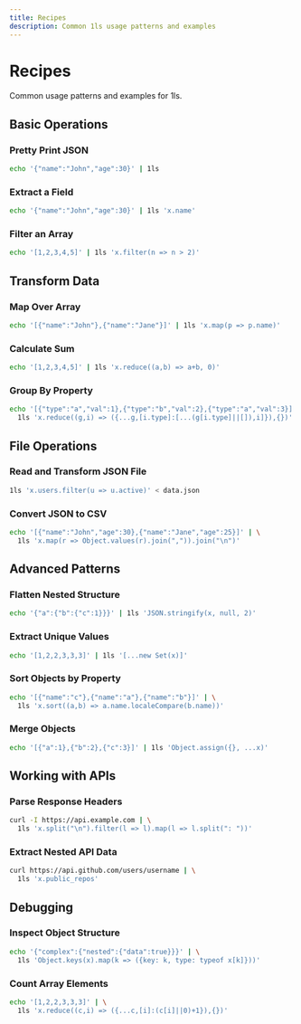 ```yaml
---
title: Recipes
description: Common 1ls usage patterns and examples
---
```


# Recipes

Common usage patterns and examples for 1ls.

## Basic Operations

### Pretty Print JSON
```bash
echo '{"name":"John","age":30}' | 1ls
```

### Extract a Field
```bash
echo '{"name":"John","age":30}' | 1ls 'x.name'
```

### Filter an Array
```bash
echo '[1,2,3,4,5]' | 1ls 'x.filter(n => n > 2)'
```

## Transform Data

### Map Over Array
```bash
echo '[{"name":"John"},{"name":"Jane"}]' | 1ls 'x.map(p => p.name)'
```

### Calculate Sum
```bash
echo '[1,2,3,4,5]' | 1ls 'x.reduce((a,b) => a+b, 0)'
```

### Group By Property
```bash
echo '[{"type":"a","val":1},{"type":"b","val":2},{"type":"a","val":3}]' | \
  1ls 'x.reduce((g,i) => ({...g,[i.type]:[...(g[i.type]||[]),i]}),{})'
```

## File Operations

### Read and Transform JSON File
```bash
1ls 'x.users.filter(u => u.active)' < data.json
```

### Convert JSON to CSV
```bash
echo '[{"name":"John","age":30},{"name":"Jane","age":25}]' | \
  1ls 'x.map(r => Object.values(r).join(",")).join("\n")'
```

## Advanced Patterns

### Flatten Nested Structure
```bash
echo '{"a":{"b":{"c":1}}}' | 1ls 'JSON.stringify(x, null, 2)'
```

### Extract Unique Values
```bash
echo '[1,2,2,3,3,3]' | 1ls '[...new Set(x)]'
```

### Sort Objects by Property
```bash
echo '[{"name":"c"},{"name":"a"},{"name":"b"}]' | \
  1ls 'x.sort((a,b) => a.name.localeCompare(b.name))'
```

### Merge Objects
```bash
echo '[{"a":1},{"b":2},{"c":3}]' | 1ls 'Object.assign({}, ...x)'
```

## Working with APIs

### Parse Response Headers
```bash
curl -I https://api.example.com | \
  1ls 'x.split("\n").filter(l => l).map(l => l.split(": "))'
```

### Extract Nested API Data
```bash
curl https://api.github.com/users/username | \
  1ls 'x.public_repos'
```

## Debugging

### Inspect Object Structure
```bash
echo '{"complex":{"nested":{"data":true}}}' | \
  1ls 'Object.keys(x).map(k => ({key: k, type: typeof x[k]}))'
```

### Count Array Elements
```bash
echo '[1,2,2,3,3,3]' | \
  1ls 'x.reduce((c,i) => ({...c,[i]:(c[i]||0)+1}),{})'
```